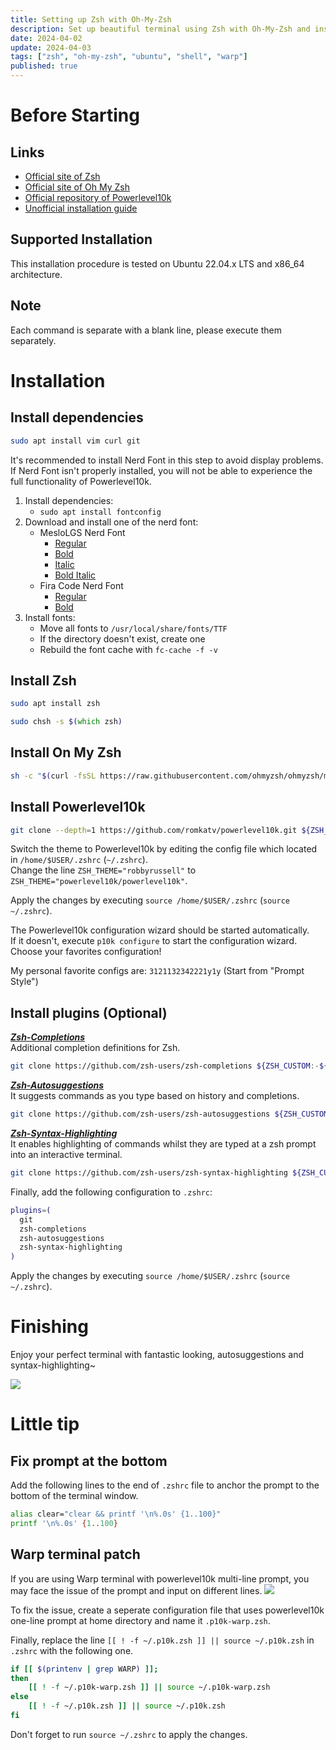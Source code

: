 ```yaml
---
title: Setting up Zsh with Oh-My-Zsh
description: Set up beautiful terminal using Zsh with Oh-My-Zsh and install custom theme and plugins
date: 2024-04-02
update: 2024-04-03
tags: ["zsh", "oh-my-zsh", "ubuntu", "shell", "warp"]
published: true
---
```


# Before Starting

## Links

- [Official site of Zsh](https://www.zsh.org)
- [Official site of Oh My Zsh](https://ohmyz.sh)
- [Official repository of Powerlevel10k](https://github.com/romkatv/powerlevel10k)
- [Unofficial installation guide](https://holychung.medium.com/%E5%88%86%E4%BA%AB-oh-my-zsh-powerlevel10k-%E5%BF%AB%E9%80%9F%E6%89%93%E9%80%A0%E5%A5%BD%E7%9C%8B%E5%A5%BD%E7%94%A8%E7%9A%84-command-line-%E7%92%B0%E5%A2%83-f66846117921)

## Supported Installation

This installation procedure is tested on Ubuntu 22.04.x LTS and x86_64 architecture.

## Note
Each command is separate with a blank line, please execute them separately.

# Installation

## Install dependencies
```zsh
sudo apt install vim curl git
```
It's recommended to install Nerd Font in this step to avoid display problems.  
If Nerd Font isn't properly installed, you will not be able to experience the full functionality of Powerlevel10k.  

1. Install dependencies:
   - `sudo apt install fontconfig`
2. Download and install one of the nerd font:
   - MesloLGS Nerd Font
      - [Regular](https://github.com/romkatv/powerlevel10k-media/raw/master/MesloLGS%20NF%20Regular.ttf)
      - [Bold](https://github.com/romkatv/powerlevel10k-media/raw/master/MesloLGS%20NF%20Bold.ttf)
      - [Italic](https://github.com/romkatv/powerlevel10k-media/raw/master/MesloLGS%20NF%20Italic.ttf)
      - [Bold Italic](https://github.com/romkatv/powerlevel10k-media/raw/master/MesloLGS%20NF%20Bold%20Italic.ttf)
   - Fira Code Nerd Font
      - [Regular](https://github.com/ryanoasis/nerd-fonts/raw/master/patched-fonts/FiraCode/Regular/FiraCodeNerdFont-Regular.ttf)
      - [Bold](https://github.com/ryanoasis/nerd-fonts/raw/master/patched-fonts/FiraCode/Bold/FiraCodeNerdFont-Bold.ttf)
3. Install fonts:
   - Move all fonts to `/usr/local/share/fonts/TTF`
   - If the directory doesn't exist, create one
   - Rebuild the font cache with `fc-cache -f -v`

## Install Zsh
```zsh
sudo apt install zsh

sudo chsh -s $(which zsh)
```

## Install On My Zsh
```zsh
sh -c "$(curl -fsSL https://raw.githubusercontent.com/ohmyzsh/ohmyzsh/master/tools/install.sh)"
```

## Install Powerlevel10k
```zsh
git clone --depth=1 https://github.com/romkatv/powerlevel10k.git ${ZSH_CUSTOM:-$HOME/.oh-my-zsh/custom}/themes/powerlevel10k
```
Switch the theme to Powerlevel10k by editing the config file which located in `/home/$USER/.zshrc` (`~/.zshrc`).  
Change the line `ZSH_THEME="robbyrussell"` to `ZSH_THEME="powerlevel10k/powerlevel10k"`.

Apply the changes by executing `source /home/$USER/.zshrc` (`source ~/.zshrc`).

The Powerlevel10k configuration wizard should be started automatically.  
If it doesn't, execute `p10k configure` to start the configuration wizard.  
Choose your favorites configuration!

My personal favorite configs are: `3121132342221y1y` (Start from "Prompt Style")

## Install plugins (Optional)
***[Zsh-Completions](https://github.com/zsh-users/zsh-completions)***  
Additional completion definitions for Zsh.  
```zsh
git clone https://github.com/zsh-users/zsh-completions ${ZSH_CUSTOM:-${ZSH:-~/.oh-my-zsh}/custom}/plugins/zsh-completions
```

***[Zsh-Autosuggestions](https://github.com/zsh-users/zsh-autosuggestions)***  
It suggests commands as you type based on history and completions.  
```zsh
git clone https://github.com/zsh-users/zsh-autosuggestions ${ZSH_CUSTOM:-~/.oh-my-zsh/custom}/plugins/zsh-autosuggestions
```

***[Zsh-Syntax-Highlighting](https://github.com/zsh-users/zsh-syntax-highlighting)***  
It enables highlighting of commands whilst they are typed at a zsh prompt into an interactive terminal.  
```zsh
git clone https://github.com/zsh-users/zsh-syntax-highlighting ${ZSH_CUSTOM:-~/.oh-my-zsh/custom}/plugins/zsh-syntax-highlighting
```

Finally, add the following configuration to `.zshrc`:
```zsh
plugins=(
  git
  zsh-completions 
  zsh-autosuggestions 
  zsh-syntax-highlighting
)
```
Apply the changes by executing `source /home/$USER/.zshrc` (`source ~/.zshrc`).

# Finishing
Enjoy your perfect terminal with fantastic looking, autosuggestions and syntax-highlighting~

![](https://i.ibb.co/rQPxfnD/image.png)

# Little tip

## Fix prompt at the bottom
Add the following lines to the end of `.zshrc` file to anchor the prompt to the bottom of the terminal window.
```zsh
alias clear="clear && printf '\n%.0s' {1..100}"
printf '\n%.0s' {1..100}
```

## Warp terminal patch
If you are using Warp terminal with powerlevel10k multi-line prompt, you may face the issue of the prompt and input on different lines.
![](https://i.ibb.co/sRCr1Yy/image.png)

To fix the issue, create a seperate configuration file that uses powerlevel10k one-line prompt at home directory and name it `.p10k-warp.zsh`.

Finally, replace the line `[[ ! -f ~/.p10k.zsh ]] || source ~/.p10k.zsh` in `.zshrc` with the following one.
```zsh title=".zshrc"
if [[ $(printenv | grep WARP) ]];
then
	[[ ! -f ~/.p10k-warp.zsh ]] || source ~/.p10k-warp.zsh
else
	[[ ! -f ~/.p10k.zsh ]] || source ~/.p10k.zsh
fi
```

Don't forget to run `source ~/.zshrc` to apply the changes.